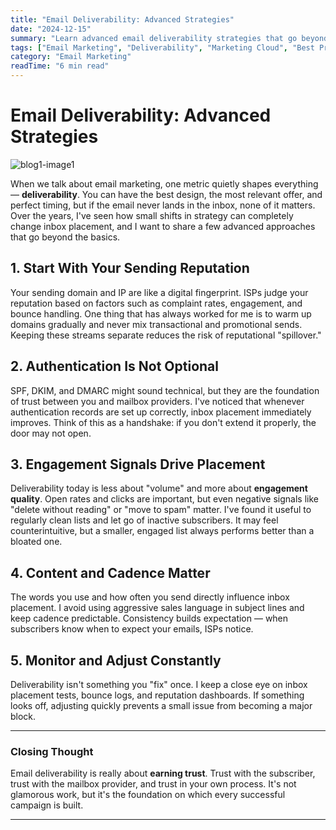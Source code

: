```yaml
---
title: "Email Deliverability: Advanced Strategies"
date: "2024-12-15"
summary: "Learn advanced email deliverability strategies that go beyond the basics to ensure your emails land in the inbox and drive engagement."
tags: ["Email Marketing", "Deliverability", "Marketing Cloud", "Best Practices", "Email Strategy"]
category: "Email Marketing"
readTime: "6 min read"
---
```


# Email Deliverability: Advanced Strategies

![blog1-image1](./blog/email-deliverability-advanced-strategies/1.1.png)

When we talk about email marketing, one metric quietly shapes everything — **deliverability**. You can have the best design, the most relevant offer, and perfect timing, but if the email never lands in the inbox, none of it matters. Over the years, I've seen how small shifts in strategy can completely change inbox placement, and I want to share a few advanced approaches that go beyond the basics.

## 1. Start With Your Sending Reputation

Your sending domain and IP are like a digital fingerprint. ISPs judge your reputation based on factors such as complaint rates, engagement, and bounce handling. One thing that has always worked for me is to warm up domains gradually and never mix transactional and promotional sends. Keeping these streams separate reduces the risk of reputational "spillover."

## 2. Authentication Is Not Optional

SPF, DKIM, and DMARC might sound technical, but they are the foundation of trust between you and mailbox providers. I've noticed that whenever authentication records are set up correctly, inbox placement immediately improves. Think of this as a handshake: if you don't extend it properly, the door may not open.

## 3. Engagement Signals Drive Placement

Deliverability today is less about "volume" and more about **engagement quality**. Open rates and clicks are important, but even negative signals like "delete without reading" or "move to spam" matter. I've found it useful to regularly clean lists and let go of inactive subscribers. It may feel counterintuitive, but a smaller, engaged list always performs better than a bloated one.


## 4. Content and Cadence Matter

The words you use and how often you send directly influence inbox placement. I avoid using aggressive sales language in subject lines and keep cadence predictable. Consistency builds expectation — when subscribers know when to expect your emails, ISPs notice.

## 5. Monitor and Adjust Constantly

Deliverability isn't something you "fix" once. I keep a close eye on inbox placement tests, bounce logs, and reputation dashboards. If something looks off, adjusting quickly prevents a small issue from becoming a major block.

---

### Closing Thought

Email deliverability is really about **earning trust**. Trust with the subscriber, trust with the mailbox provider, and trust in your own process. It's not glamorous work, but it's the foundation on which every successful campaign is built.

---
